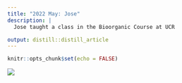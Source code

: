 ```yaml
---
title: "2022 May: Jose"
description: |
  Jose taught a class in the Bioorganic Course at UCR

output: distill::distill_article
---
```


```r
knitr::opts_chunk$set(echo = FALSE)
```

![](2022_may_jose.jpg)




